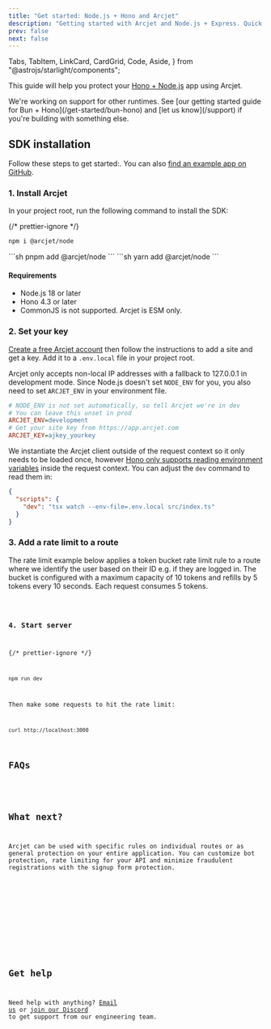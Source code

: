 ```yaml
---
title: "Get started: Node.js + Hono and Arcjet"
description: "Getting started with Arcjet and Node.js + Express. Quick start guide for adding rate limiting, bot protection, and email validation to your Node.js + Hono app."
prev: false
next: false
---
```


  Tabs,
  TabItem,
  LinkCard,
  CardGrid,
  Code,
  Aside,
} from "@astrojs/starlight/components";

This guide will help you protect your [Hono +
Node.js](https://hono.dev/getting-started/nodejs) app using Arcjet.

<WhatIsArcjet />

<Aside type="note" title="Other runtimes">
  We're working on support for other runtimes. See [our getting started guide
  for Bun + Hono](/get-started/bun-hono) and [let us know](/support) if you're
  building with something else.
</Aside>

## SDK installation

Follow these steps to get started:. You can also [find an example app on
GitHub](https://github.com/arcjet/arcjet-js/tree/main/examples/nodejs-hono-rl).

### 1. Install Arcjet

In your project root, run the following command to install the SDK:

{/* prettier-ignore */}
<Tabs>
<TabItem label="npm">
```sh
npm i @arcjet/node
```
</TabItem>
<TabItem label="pnpm">
```sh
pnpm add @arcjet/node
```
</TabItem>
<TabItem label="yarn">
```sh
yarn add @arcjet/node
```
</TabItem>
</Tabs>

#### Requirements

- Node.js 18 or later
- Hono 4.3 or later
- CommonJS is not supported. Arcjet is ESM only.

### 2. Set your key

[Create a free Arcjet account](https://app.arcjet.com) then follow the
instructions to add a site and get a key. Add it to a `.env.local` file in your
project root.

Arcjet only accepts non-local IP addresses with a fallback to 127.0.0.1 in
development mode. Since Node.js doesn't set `NODE_ENV` for you, you also need to
set `ARCJET_ENV` in your environment file.

```ini title=".env.local"
# NODE_ENV is not set automatically, so tell Arcjet we're in dev
# You can leave this unset in prod
ARCJET_ENV=development
# Get your site key from https://app.arcjet.com
ARCJET_KEY=ajkey_yourkey
```

We instantiate the Arcjet client outside of the request context so it only needs
to be loaded once, however [Hono only supports reading environment
variables](https://hono.dev/helpers/adapter#env) inside the request context. You
can adjust the `dev` command to read them in:

```json title="package.json"
{
  "scripts": {
    "dev": "tsx watch --env-file=.env.local src/index.ts"
  }
}
```

### 3. Add a rate limit to a route

The rate limit example below applies a token bucket rate limit rule to a route
where we identify the user based on their ID e.g. if they are logged in. The
bucket is configured with a maximum capacity of 10 tokens and refills by 5
tokens every 10 seconds. Each request consumes 5 tokens.

<Code code={NodeJSHono} lang="ts" title="src/index.ts" />

### 4. Start server

{/* prettier-ignore */}
```sh
npm run dev
````

Then make some requests to hit the rate limit:

```sh
curl http://localhost:3000
```

## FAQs

<FAQs />

## What next?

Arcjet can be used with specific rules on individual routes or as general
protection on your entire application. You can customize bot protection, rate
limiting for your API and minimize fraudulent registrations with the signup form
protection.

<CardGrid>
  <LinkCard
    title="Example apps"
    href="https://github.com/arcjet/arcjet-js/tree/main/examples"
    description="Check out the examples."
  ></LinkCard>
  <LinkCard
    title="Arcjet Shield"
    href="/shield/quick-start/nodejs"
    description="Protect your app from common attacks."
  />
  <LinkCard
    title="Bot protection"
    href="/bot-protection/quick-start?f=node-js"
    description="Protect your app from bots and scrapers."
  />
  <LinkCard
    title="Rate limiting"
    href="/rate-limiting/reference/nodejs"
    description="Protect your app from abuse."
  />
  <LinkCard
    title="Email validation"
    href="/email-validation/quick-start/nodejs"
    description="Minimize fraudulent registrations."
  />
  <LinkCard
    title="SDK reference"
    href="/reference/nodejs"
    description="Node.js SDK reference guide."
  />
  <LinkCard
    title="Testing"
    href="/testing"
    description="Write tests for your rules."
  />
</CardGrid>

## Get help

Need help with anything? [Email us](mailto:support@arcjet.com) or [join our
Discord](https://discord.gg/TPra6jqZDC) to get support from our
engineering team.

<Comments />
